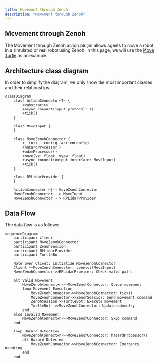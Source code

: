 ```yaml
---
title: Movement through Zenoh
description: "Movement through Zenoh"
---
```


## Movement through Zenoh

The Movement through Zenoh action plugin allows agents to move a robot in a simulated or real robot using Zenoh.
In this page, we will use the [Move Turtle](https://github.com/openmind/OM1/tree/main/src/actions/move_turtle) as an example.

## Architecture class diagram

In order to simplify the diagram, we only show the most important classes and their relationships.
```mermaid
classDiagram
    class ActionConnector~T~ {
        <<abstract>>
        +async connect(input_protocol: T)
        +tick()
    }

    class MoveInput {
    }

    class MoveZenohConnector {
        +__init__(config: ActionConfig)
        +hazardProcessor()
        +odomProcessor()
        +move(vx: float, vyaw: float)
        +async connect(output_interface: MoveInput)
        +tick()
    }

    class RPLidarProvider {
    }

    ActionConnector <|-- MoveZenohConnector
    MoveZenohConnector --> MoveInput
    MoveZenohConnector --> RPLidarProvider
```

## Data Flow

The data flow is as follows:

```mermaid
sequenceDiagram
    participant Client
    participant MoveZenohConnector
    participant ZenohSession
    participant RPLidarProvider
    participant TurtleBot

    Note over Client: Initialize MoveZenohConnector
    Client->>MoveZenohConnector: connect(MoveInput)
    MoveZenohConnector->>RPLidarProvider: Check valid paths
    
    alt Valid Movement
        MoveZenohConnector->>MoveZenohConnector: Queue movement
        loop Movement Execution
            MoveZenohConnector->>MoveZenohConnector: tick()
            MoveZenohConnector->>ZenohSession: Send movement command
            ZenohSession->>TurtleBot: Execute movement
            TurtleBot-->>MoveZenohConnector: Update odometry
        end
    else Invalid Movement
        MoveZenohConnector->>MoveZenohConnector: Skip command
    end

    loop Hazard Detection
        MoveZenohConnector->>MoveZenohConnector: hazardProcessor()
        alt Hazard Detected
            MoveZenohConnector->>MoveZenohConnector: Emergency handling
        end
    end
```
